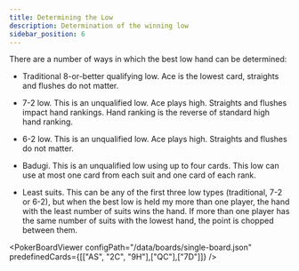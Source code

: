 ```yaml
---
title: Determining the Low
description: Determination of the winning low
sidebar_position: 6
---
```



There are a number of ways in which the best low hand can be determined:

- Traditional 8-or-better qualifying low. Ace is the lowest card,
  straights and flushes do not matter.

- 7-2 low. This is an unqualified low. Ace plays high. Straights and
  flushes impact hand rankings. Hand ranking is the reverse of standard
  high hand ranking.

- 6-2 low. This is an unqualified low. Ace plays high. Straights and
  flushes do not matter.

- Badugi. This is an unqualified low using up to four cards. This low
  can use at most one card from each suit and one card of each rank.

- Least suits. This can be any of the first three low types
  (traditional, 7-2 or 6-2), but when the best low is held my more than
  one player, the hand with the least number of suits wins the hand. If
  more than one player has the same number of suits with the lowest
  hand, the point is chopped between them.

<PokerBoardViewer configPath="/data/boards/single-board.json" predefinedCards={[["AS", "2C", "9H"],["QC"],["7D"]]} />